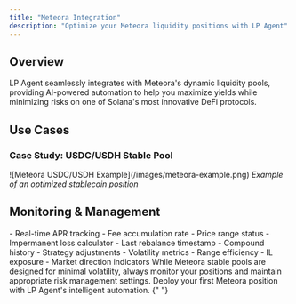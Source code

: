```yaml
---
title: "Meteora Integration"
description: "Optimize your Meteora liquidity positions with LP Agent"
---
```


## Overview

LP Agent seamlessly integrates with Meteora's dynamic liquidity pools, providing AI-powered automation to help you maximize yields while minimizing risks on one of Solana's most innovative DeFi protocols.

## Use Cases

### Case Study: USDC/USDH Stable Pool

<Frame>
  ![Meteora USDC/USDH Example](/images/meteora-example.png)
  <em>Example of an optimized stablecoin position</em>
</Frame>

## Monitoring & Management

<AccordionGroup>
  <Accordion title="Position Metrics">
    - Real-time APR tracking
    - Fee accumulation rate
    - Price range status
    - Impermanent loss calculator
  </Accordion>
  
  <Accordion title="Automation Status">
    - Last rebalance timestamp
    - Compound history
    - Strategy adjustments
  </Accordion>

  <Accordion title="Risk Indicators (Soon)">
    - Volatility metrics
    - Range efficiency
    - IL exposure
    - Market direction indicators
  </Accordion>
</AccordionGroup>

<Warning>
  While Meteora stable pools are designed for minimal volatility, always monitor
  your positions and maintain appropriate risk management settings.
</Warning>

<Card title="Ready to Start?" icon="rocket" href="/quickstart">
  Deploy your first Meteora position with LP Agent's intelligent automation.
</Card>{" "}
